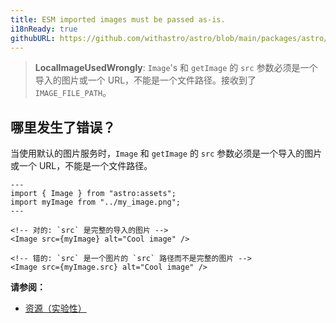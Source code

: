 ```yaml
---
title: ESM imported images must be passed as-is.
i18nReady: true
githubURL: https://github.com/withastro/astro/blob/main/packages/astro/src/core/errors/errors-data.ts
---
```


> **LocalImageUsedWrongly**: `Image`'s 和 `getImage` 的 `src` 参数必须是一个导入的图片或一个 URL，不能是一个文件路径。接收到了 `IMAGE_FILE_PATH`。

## 哪里发生了错误？

当使用默认的图片服务时，`Image` 和 `getImage` 的 `src` 参数必须是一个导入的图片或一个 URL，不能是一个文件路径。

```astro
---
import { Image } from "astro:assets";
import myImage from "../my_image.png";
---

<!-- 对的: `src` 是完整的导入的图片 -->
<Image src={myImage} alt="Cool image" />

<!-- 错的: `src` 是一个图片的 `src` 路径而不是完整的图片 -->
<Image src={myImage.src} alt="Cool image" />
```

**请参阅：**

- [资源（实验性）](/zh-cn/guides/images/)
